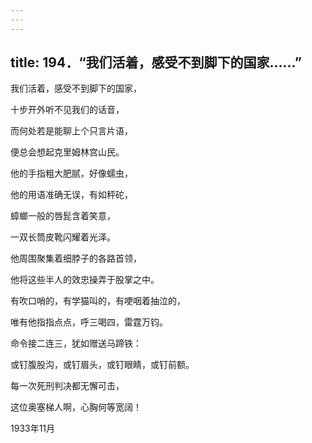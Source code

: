 ```yaml
---
---
---
```

title: 194．“我们活着，感受不到脚下的国家……”
---




我们活着，感受不到脚下的国家，

十步开外听不见我们的话音，

而何处若是能聊上个只言片语，

便总会想起克里姆林宫山民。

他的手指粗大肥腻，好像蠕虫，

他的用语准确无误，有如秤砣，

蟑螂一般的唇髭含着笑意，

一双长筒皮靴闪耀着光泽。

他周围聚集着细脖子的各路首领，

他将这些半人的效忠操弄于股掌之中。

有吹口哨的，有学猫叫的，有哽咽着抽泣的，

唯有他指指点点，呼三喝四，雷霆万钧。

命令接二连三，犹如赠送马蹄铁：

或钉腹股沟，或钉眉头，或钉眼睛，或钉前额。

每一次死刑判决都无懈可击，

这位奥塞梯人啊，心胸何等宽阔！

1933年11月